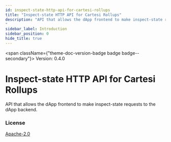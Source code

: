```yaml
---
id: inspect-state-http-api-for-cartesi-rollups
title: "Inspect-state HTTP API for Cartesi Rollups"
description: "API that allows the dApp frontend to make inspect-state requests to the dApp backend.
"
sidebar_label: Introduction
sidebar_position: 0
hide_title: true
---
```



<span className={"theme-doc-version-badge badge badge--secondary"}>
  Version: 0.4.0
</span>

# Inspect-state HTTP API for Cartesi Rollups

API that allows the dApp frontend to make inspect-state requests to the dApp backend.

<div style={{ marginBottom: "var(--ifm-paragraph-margin-bottom)" }}>
  <h3 style={{ marginBottom: "0.25rem" }}>License</h3>
  <a href={"https://www.apache.org/licenses/LICENSE-2.0.html"}>Apache-2.0</a>
</div>
